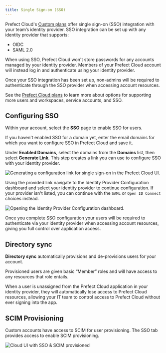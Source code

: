 ```yaml
---
title: Single Sign-on (SSO)
---
```



Prefect Cloud's [Custom plans](https://www.prefect.io/pricing) offer single sign-on (SSO) integration with your team’s identity provider.
SSO integration can be set up with any identity provider that supports:

- OIDC
- SAML 2.0

When using SSO, Prefect Cloud won't store passwords for any accounts managed by your identity provider.
Members of your Prefect Cloud account will instead log in and authenticate using your identity provider.

Once your SSO integration has been set up, non-admins will be required to authenticate through the SSO provider when accessing account resources.

See the [Prefect Cloud plans](https://www.prefect.io/pricing) to learn more about options for supporting more users and workspaces, service accounts, and SSO.

## Configuring SSO

Within your account, select the **SSO** page to enable SSO for users.

If you haven't enabled SSO for a domain yet, enter the email domains for which you want to configure SSO in Prefect Cloud and save it.

Under **Enabled Domains**, select the domains from the **Domains** list, then select **Generate Link**. This step creates a link you can use to configure SSO with your identity provider.

![Generating a configuration link for single sign-on in the Prefect Cloud UI.](/2.16/img/ui/cloud-sso-provider.png)

Using the provided link navigate to the Identity Provider Configuration dashboard and select your identity provider to continue configuration. If your provider isn't listed, you can continue with the `SAML` or `Open ID Connect` choices instead.

![Opening the Identity Provider Configuration dashboard.](/2.16/img/ui/cloud-sso-dashboard.png)

Once you complete SSO configuration your users will be required to authenticate via your identity provider when accessing account resources, giving you full control over application access.

## Directory sync

**Directory sync** automatically provisions and de-provisions users for your account.

Provisioned users are given basic “Member” roles and will have access to any resources that role entails.

When a user is unassigned from the Prefect Cloud application in your identity provider, they will automatically lose access to Prefect Cloud resources, allowing your IT team to control access to Prefect Cloud without ever signing into the app.

## SCIM Provisioning

Custom accounts have access to SCIM for user provisioning.
The SSO tab provides access to enable SCIM provisioning.

![Cloud UI with SSO & SCIM provisioned](/2.16/img/ui/sso-scim-enabled.png)
